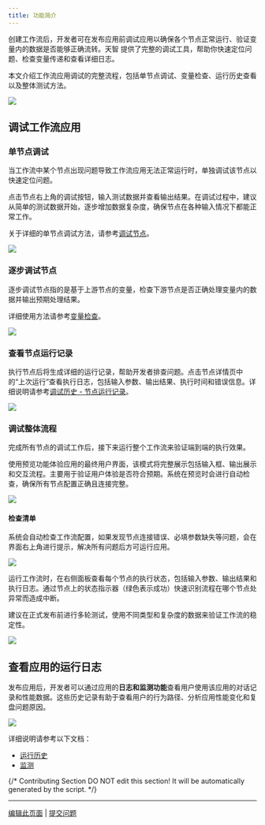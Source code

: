 ```yaml
---
title: 功能简介
---
```


创建工作流后，开发者可在发布应用前调试应用以确保各个节点正常运行、验证变量内的数据是否能够正确流转。天智 提供了完整的调试工具，帮助你快速定位问题、检查变量传递和查看详细日志。

本文介绍工作流应用调试的完整流程，包括单节点调试、变量检查、运行历史查看以及整体测试方法。

![](https://assets-docs.dify.ai/2025/06/8e7933b45a69241a9861a09fa47d5c62.png)

## 调试工作流应用

### 单节点调试

当工作流中某个节点出现问题导致工作流应用无法正常运行时，单独调试该节点以快速定位问题。

点击节点右上角的调试按钮，输入测试数据并查看输出结果。在调试过程中，建议从简单的测试数据开始，逐步增加数据复杂度，确保节点在各种输入情况下都能正常工作。

关于详细的单节点调试方法，请参考[调试节点](/zh-hans/guides/workflow/debug-and-preview/step-run)。

![](https://assets-docs.dify.ai/2025/06/44decb6644b140e46ed2e1e9246f48f7.png)

### 逐步调试节点

逐步调试节点指的是基于上游节点的变量，检查下游节点是否正确处理变量内的数据并输出预期处理结果。

详细使用方法请参考[变量检查](/zh-hans/guides/workflow/debug-and-preview/variable-inspect)。

![](https://assets-docs.dify.ai/2025/06/887630764b180a60becb6a4fcee2c622.png)

### 查看节点运行记录

执行节点后将生成详细的运行记录，帮助开发者排查问题。点击节点详情页中的“上次运行”查看执行日志，包括输入参数、输出结果、执行时间和错误信息。详细说明请参考[调试历史 - 节点运行记录](/zh-hans/guides/workflow/debug-and-preview/history-and-logs#节点运行记录)。

![](https://assets-docs.dify.ai/2025/06/a6011d5966c78a4d1705f2af44ed8af1.png)

### 调试整体流程

完成所有节点的调试工作后，接下来运行整个工作流来验证端到端的执行效果。

使用预览功能体验应用的最终用户界面，该模式将完整展示包括输入框、输出展示和交互流程。主要用于验证用户体验是否符合预期。系统在预览时会进行自动检查，确保所有节点配置正确且连接完整。

![](https://assets-docs.dify.ai/2025/06/de00849b363ec9356e5764b88b4331fb.png)

#### 检查清单

系统会自动检查工作流配置，如果发现节点连接错误、必填参数缺失等问题，会在界面右上角进行提示，解决所有问题后方可运行应用。

![](https://assets-docs.dify.ai/2025/06/85bafda1f786549c22404cd5ec711d0f.png)

运行工作流时，在右侧面板查看每个节点的执行状态，包括输入参数、输出结果和执行日志。通过节点上的状态指示器（绿色表示成功）快速识别流程在哪个节点处异常而造成中断。

建议在正式发布前进行多轮测试，使用不同类型和复杂度的数据来验证工作流的稳定性。

![](https://assets-docs.dify.ai/2025/06/c09f788f77b5f8ebdd635ddba66a1b99.png)

## 查看应用的运行日志

发布应用后，开发者可以通过应用的**日志和监测功能**查看用户使用该应用的对话记录和性能数据。这些历史记录有助于查看用户的行为路径、分析应用性能变化和复盘问题原因。

![](https://assets-docs.dify.ai/2025/06/6dd8e8a7186089a390679b6de4bb97b9.png)

详细说明请参考以下文档：

- [运行历史](/zh-hans/guides/workflow/debug-and-preview/history-and-logs)
- [监测](/zh-hans/guides/monitoring/README)

{/*
Contributing Section
DO NOT edit this section!
It will be automatically generated by the script.
*/}

---

[编辑此页面](https://github.com/langgenius/dify-docs/edit/main/zh-hans/guides/workflow/debug-and-preview/preview-and-run.mdx) | [提交问题](https://github.com/langgenius/dify-docs/issues/new?template=docs.yml)

